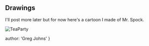 
## Drawings

I'll post more later but for now here's a cartoon I made of Mr. Spock.

![TeaParty](../../drawings/spock.jpg)

  author: 'Greg Johns'
}

